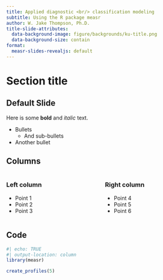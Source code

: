 ```yaml
---
title: Applied diagnostic <br/> classification modeling
subtitle: Using the R package measr
author: W. Jake Thompson, Ph.D.
title-slide-attributes: 
  data-background-image: figure/backgrounds/ku-title.png
  data-background-size: contain
format:
  measr-slides-revealjs: default
---
```


# Section title

## Default Slide

Here is some **bold** and *italic* text.

* Bullets
  * And sub-bullets
* Another bullet

## Columns

:::columns
:::{.column width="45%"}
### Left column

- Point 1
- Point 2
- Point 3
:::

:::{.column width="45%"}
### Right column

- Point 4
- Point 5
- Point 6
:::
:::


## Code

```r
#| echo: TRUE
#| output-location: column
library(measr)

create_profiles(5)
```

